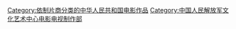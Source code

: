 [[Category:依制片商分类的中华人民共和国电影作品‎|Category:依制片商分类的中华人民共和国电影作品‎]]
[[Category:中国人民解放军文化艺术中心电影电视制作部|Category:中国人民解放军文化艺术中心电影电视制作部]]